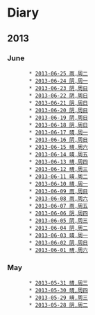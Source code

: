 		 
= Diary =

== 2013 ==

=== June ===
        * [[2013-06-25|2013-06-25 雨,周二]]
        * [[2013-06-24|2013-06-24 阴,周一]]
        * [[2013-06-23|2013-06-23 阴,周日]]
        * [[2013-06-22|2013-06-22 阴,周日]]
        * [[2013-06-21|2013-06-21 阴,周日]]
        * [[2013-06-20|2013-06-20 阴,周日]]
        * [[2013-06-19|2013-06-19 阴,周日]]
        * [[2013-06-18|2013-06-18 阴,周日]]
        * [[2013-06-17|2013-06-17 晴,周一]]
        * [[2013-06-16|2013-06-16 阴,周日]]
        * [[2013-06-15|2013-06-15 晴,周六]]
        * [[2013-06-14|2013-06-14 晴,周五]]
        * [[2013-06-13|2013-06-13 晴,周四]]
        * [[2013-06-12|2013-06-12 晴,周三]]
        * [[2013-06-11|2013-06-11 晴,周二]]
        * [[2013-06-10|2013-06-10 晴,周一]]
        * [[2013-06-09|2013-06-09 雨,周日]]
        * [[2013-06-08|2013-06-08 雨,周六]]
        * [[2013-06-07|2013-06-07 雨,周五]]
        * [[2013-06-06|2013-06-06 阴,周四]]
        * [[2013-06-05|2013-06-05 阴,周三]]
        * [[2013-06-04|2013-06-04 阴,周二]]
        * [[2013-06-03|2013-06-03 晴,周一]]
        * [[2013-06-02|2013-06-02 阴,周日]]
        * [[2013-06-01|2013-06-01 晴,周六]]

=== May ===
        * [[2013-05-31|2013-05-31 晴,周三]]
        * [[2013-05-30|2013-05-30 晴,周四]]
        * [[2013-05-29|2013-05-29 晴,周三]]
        * [[2013-05-28|2013-05-28 阴,周二]]


